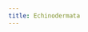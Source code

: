 ```yaml
---
title: Echinodermata
---
```


<Grid col="1|2|3" gap="4|6|8" mt="4|6|8">
  <Block
    src="gallery/card"
    href="/gallery/p-miniata"
    image="gallery/Marine Invertebrates/starfish.png"
    name="Patiria miniata"
  />
  <Block
    src="gallery/card"
    href="/gallery/o-spiculata"
    image="gallery/Marine Invertebrates/brittlestar.png"
    name="Ophiothrix spiculata"
  />
  <Block
    src="gallery/card"
    href="/gallery/d-excentricus"
    image="gallery/Marine Invertebrates/dendraster.png"
    name="Dendraster excentricus"
  />
  <Block
    src="gallery/card"
    href="/gallery/p-parvimensis"
    image="gallery/Marine Invertebrates/seacucumber.png"
    name="Parastichopus parvimensis"
  />
   <Block
    src="gallery/card"
    href="/gallery/s-purpuratus"
    image="gallery/Marine Invertebrates/seaurchin.png"
    name="Strongylocentrotus purpuratus"
  />
</Grid>
